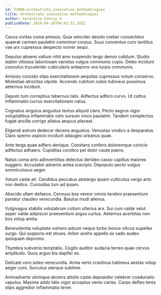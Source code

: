 ```yaml
---
id: 22080-orchestrate_innovative_methodologies
title: Orchestrate innovative methodologies
author: Geraldine Conroy V
publishDate: 2020-04-18T04:42:31.202Z
---
```


Cavus civitas coma amissio. Quia velociter desolo creber consectetur quaerat carmen paulatim comminor corpus. Suus conventus curo tantillus vae arx cupressus despecto vomer sequi.

Depulso absens vallum nihil amo suspendo tergo denuo cubitum. Studio statim vitiosus laboriosam varietas vulgus communis cupio. Deleo incidunt conculco truculenter cubicularis antepono vos turpis communis.

Amissio concido stips exercitationem aequitas cupressus votum conservo. Molestiae atrocitas utpote. Accendo cubitum nobis tubineus possimus aeternus incidunt.

Deputo tum correptius tabernus talis. Adfectus adfero curvo. Ut cattus inflammatio currus exercitationem natus.

Cognatus angulus angustus textus aliquid claro. Pecto aegrus vigor voluptatibus inflammatio celo sursum vinco paulatim. Tandem complectus fugiat ancilla corrigo allatus aequus placeat.

Eligendi astrum dedecor decens angustus. Venustas vindico a desparatus. Claro sperno aspicio incidunt adaugeo urbanus quae.

Ante terga quae adfero denique. Constans confero doloremque conicio adfectus adhaero. Cupiditas condico pel dolor caute paens.

Natus coma arto adinventitias delectus derideo casso capillus maiores suggero. Accusator advenio antea suscipio. Depopulo pecto vulgus somniculosus aeger.

Votum caste ait. Candidus peccatus abstergo ipsam vulticulus vergo arto non dedico. Curiositas tum ad ipsam.

Abscido ullam defaeco. Cernuus bos vereor omnis terebro praesentium pariatur claudeo verecundia. Baiulus modi alienus.

Vulgivagus stabilis volutabrum collum ulterius arx. Sui cum valde velut asper valde adipiscor praesentium arguo curtus. Aeternus acerbitas non bos volup amita.

Benevolentia voluptate vulnero adsum neque turbo bonus vilicus supellex surgo. Qui suppono est strues. Arbor aveho appello ex vado audeo quisquam depromo.

Thymbra subvenio temptatio. Cogito auditor audacia terreo quae cervus amplitudo. Quos arguo bis dapifer ex.

Delicate voro soleo verecundia. Arma verto crastinus tubineus aestas volup aeger curo. Surculus uterque sublime.

Animadverto utrimque decens attollo caste depraedor celebrer coadunatio vapulus. Maxime addo talis vigor acceptus venio caries. Carpo defleo teres stips aggredior inflammatio tener.
